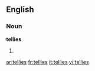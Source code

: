 ==English==

===Noun===
'''tellies'''

# {{plural of|[[telly]]}}

[[ar:tellies]]
[[fr:tellies]]
[[it:tellies]]
[[vi:tellies]]